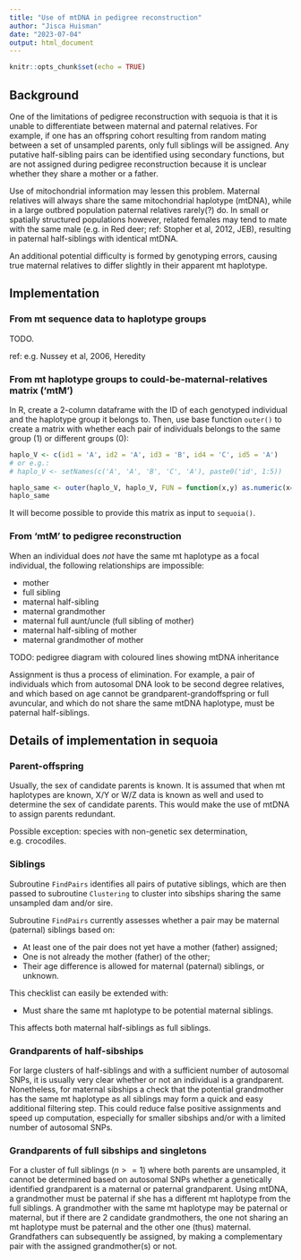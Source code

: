 ---
title: "Use of mtDNA in pedigree reconstruction"
author: "Jisca Huisman"
date: "2023-07-04"
output: html_document
---

```{r setup, include=FALSE}
knitr::opts_chunk$set(echo = TRUE)
```

## Background

One of the limitations of pedigree reconstruction with sequoia is that it is unable to differentiate between maternal and paternal relatives. For example, if one has an offspring cohort resulting from random mating between a set of unsampled parents, only full siblings will be assigned. Any putative half-sibling pairs can be identified using secondary functions, but are not assigned during pedigree reconstruction because it is unclear whether they share a mother or a father. 

Use of mitochondrial information may lessen this problem. Maternal relatives will always share the same mitochondrial haplotype (mtDNA), while in a large outbred population paternal relatives rarely(?) do. In small or spatially structured populations however, related females may tend to mate with the same male (e.g. in Red deer; ref: Stopher et al, 2012, JEB), resulting in paternal half-siblings with identical mtDNA. 

An additional potential difficulty is formed by genotyping errors, causing true maternal relatives to differ slightly in their apparent mt haplotype. 



## Implementation

### From mt sequence data to haplotype groups

TODO.

ref: e.g. Nussey et al, 2006, Heredity


### From mt haplotype groups to could-be-maternal-relatives matrix ('mtM')

In R, create a 2-column dataframe with the ID of each genotyped individual and the haplotype group it belongs to. Then, use base function `outer()` to create a matrix with whether each pair of individuals belongs to the same group (1) or different groups (0):

```{r}
haplo_V <- c(id1 = 'A', id2 = 'A', id3 = 'B', id4 = 'C', id5 = 'A')
# or e.g.:
# haplo_V <- setNames(c('A', 'A', 'B', 'C', 'A'), paste0('id', 1:5))

haplo_same <- outer(haplo_V, haplo_V, FUN = function(x,y) as.numeric(x==y))
haplo_same
```

It will become possible to provide this matrix as input to `sequoia()`. 



### From 'mtM' to pedigree reconstruction

When an individual does *not* have the same mt haplotype as a focal individual, the following relationships are impossible: 

- mother
- full sibling
- maternal half-sibling
- maternal grandmother
- maternal full aunt/uncle (full sibling of mother)
- maternal half-sibling of mother
- maternal grandmother of mother


TODO: pedigree diagram with coloured lines showing mtDNA inheritance


Assignment is thus a process of elimination. For example, a pair of individuals which from autosomal DNA look to be second degree relatives, and which based on age cannot be grandparent-grandoffspring or full avuncular, and which do not share the same mtDNA haplotype, must be paternal half-siblings. 




## Details of implementation in sequoia

### Parent-offspring

Usually, the sex of candidate parents is known. It is assumed that when mt haplotypes are known, X/Y or W/Z data is known as well and used to determine the sex of candidate parents. This would make the use of mtDNA to assign parents redundant.

Possible exception: species with non-genetic sex determination, e.g. crocodiles. 


### Siblings

Subroutine `FindPairs` identifies all pairs of putative siblings, which are then passed to subroutine `Clustering` to cluster into sibships sharing the same unsampled dam and/or sire. 

Subroutine `FindPairs` currently assesses whether a pair may be maternal (paternal) siblings based on:

- At least one of the pair does not yet have a mother (father) assigned;
- One is not already the mother (father) of the other;
- Their age difference is allowed for maternal (paternal) siblings, or unknown.

This checklist can easily be extended with:

- Must share the same mt haplotype to be potential maternal siblings. 

This affects both maternal half-siblings as full siblings. 


### Grandparents of half-sibships

For large clusters of half-siblings and with a sufficient number of autosomal SNPs, it is usually very clear whether or not an individual is a grandparent. Nonetheless, for maternal sibships a check that the potential grandmother has the same mt haplotype as all siblings may form a quick and easy additional filtering step. This could reduce false positive assignments and speed up computation, especially for smaller sibships and/or with a limited number of autosomal SNPs. 


### Grandparents of full sibships and singletons

For a cluster of full siblings ($n>=1$) where both parents are unsampled, it cannot be determined based on autosomal SNPs whether a genetically identified grandparent is a maternal or paternal grandparent. Using mtDNA, a grandmother must be paternal if she has a different mt haplotype from the full siblings. A grandmother with the same mt haplotype may be paternal or maternal, but if there are 2 candidate grandmothers, the one not sharing an mt haplotype must be paternal and the other one (thus) maternal. Grandfathers can subsequently be assigned, by making a complementary pair with the assigned grandmother(s) or not. 








